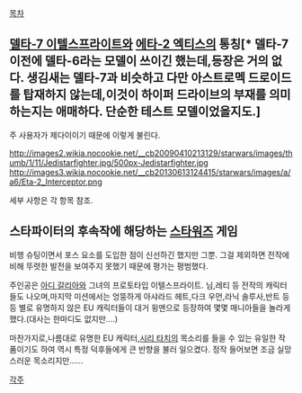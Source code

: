 [[목차]]
== [[델타-7 이텔스프라이트]]와 [[에타-2 엑티스]]의 통칭[* 델타-7 이전에 델타-6라는 모델이 쓰이긴 했는데,등장은 거의 없다. 생김새는 델타-7과 비슷하고 다만 아스트로멕 드로이드를 탑재하지 않는데,이것이 하이퍼 드라이브의 부재를 의미하는지는 애매하다. 단순한 테스트 모델이었을지도.] ==
주 사용자가 제다이이기 때문에 이렇게 불린다.

http://images2.wikia.nocookie.net/__cb20090410213129/starwars/images/thumb/1/11/Jedistarfighter.jpg/500px-Jedistarfighter.jpg
http://images3.wikia.nocookie.net/__cb20130613124415/starwars/images/a/a6/Eta-2_Interceptor.png

세부 사항은 각 항목 참조.

== 스타파이터의 후속작에 해당하는 [[스타워즈]] 게임 ==
비행 슈팅이면서 포스 요소를 도입한 점이 신선하긴 했지만 그뿐. 그걸 제외하면 전작에 비해 뚜렷한 발전을 보여주지 못했기 때문에 평가는 평범했다.

주인공은 [[아디 갈리아]]와 그녀의 프로토타입 이텔스프라이트. 님,레티 등 전작의 캐릭터들도 나오며,마지막 미션에서는 엉뚱하게 아샤라드 헤트,다크 우먼,라닉 솔루사,반트 등등 별로 유명하지 않은 EU 캐릭터들이 대거 윙맨으로 등장하여 몇몇 매니아들을 놀라게 했다.(대사는 한마디도 없지만....)

마찬가지로,나름대로 유명한 EU 캐릭터,[[시리 타치]]의 목소리를 들을 수 있는 유일한 작품이기도 하여 역시 특정 덕후들에게 큰 반향을 불러 일으켰다. 정작 들어보면 조금 실망스러운 목소리지만......

[[각주]]
